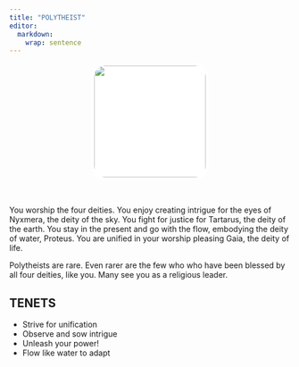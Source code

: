 ```yaml
---
title: "POLYTHEIST"
editor: 
  markdown: 
    wrap: sentence
---
```


<center>
![](images/primeval_deities.png){style="width:200px; background:white; border-radius:25px; border:white 5px solid"}
</center>

<br>

You worship the four deities. You enjoy creating intrigue for the eyes of Nyxmera, the deity of the sky. You fight for justice for Tartarus, the deity of the earth. You stay in the present and go with the flow, embodying the deity of water, Proteus. You are unified in your worship pleasing Gaia, the deity of life.

Polytheists are rare.
Even rarer are the few who who have been blessed by all four deities, like you.
Many see you as a religious leader.

## TENETS

- Strive for unification
- Observe and sow intrigue
- Unleash your power!
- Flow like water to adapt